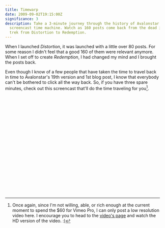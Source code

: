 ```yaml
---
title: Timewarp
date: 2009-09-02T19:15:00Z
significance: 3
description: Take a 3-minute journey through the history of Avalonstar with this
  screencast time machine. Watch as 160 posts come back from the dead in this
  trek from Distortion to Redemption.
---
```


When I launched _Distortion_, it was launched with a little over 80 posts. For some reason I didn't feel that a good 160 of them were relevant anymore. When I set off to create _Redemption_, I had changed my mind and I brought the posts back.

Even though I know of a few people that have taken the time to travel back in time to Avalonstar's 19th version and 1st blog post, I know that everybody can't be bothered to click all the way back. So, if you have three spare minutes, check out this screencast that'll do the time traveling for you[^1].

<object width="510" height="319"><param name="allowfullscreen" value="true" /><param name="allowscriptaccess" value="always" /><param name="movie" value="http://vimeo.com/moogaloop.swf?clip_id=6408152&amp;server=vimeo.com&amp;show_title=1&amp;show_byline=1&amp;show_portrait=0&amp;color=59a5d1&amp;fullscreen=1" /><embed src="http://vimeo.com/moogaloop.swf?clip_id=6408152&amp;server=vimeo.com&amp;show_title=1&amp;show_byline=1&amp;show_portrait=0&amp;color=59a5d1&amp;fullscreen=1" type="application/x-shockwave-flash" allowfullscreen="true" allowscriptaccess="always" width="510" height="319"></embed></object>

[^1]: Once again, since I'm not willing, able, or rich enough at the current moment to spend the $60 for Vimeo Pro, I can only post a low resolution video here. I encourage you to head to the [video's page][1] and watch the HD version of the video. :)

[1]: http://vimeo.com/6408152
